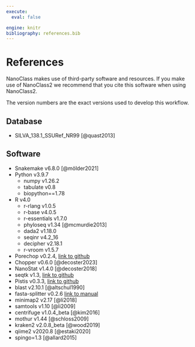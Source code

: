 ---
execute:
  eval: false

engine: knitr
bibliography: references.bib
---

# References

NanoClass makes use of third-party software and resources. If you make use of NanoClass2 we recommend that you cite this software when using NanoClass2.

The version numbers are the exact versions used to develop this workflow.

## Database

-   SILVA_138.1_SSURef_NR99 [@quast2013]

## Software

-   Snakemake v6.8.0 [@mölder2021]
-   Python v3.9.7
    -   numpy v1.26.2
    -   tabulate v0.8
    -   biopython==1.78
-   R v4.0
    -   r-rlang v1.0.5
    -   r-base v4.0.5
    -   r-essentials v1.7.0
    -   phyloseq v1.34 [@mcmurdie2013]
    -   dada2 v1.18.0
    -   seqinr v4.2_16
    -   decipher v2.18.1
    -   r-vroom v1.5.7
-   Porechop v0.2.4, [link to github](https://github.com/rrwick/Porechop)
-   Chopper v0.6.0 [@decoster2023]
-   NanoStat v1.4.0 [@decoster2018]
-   seqtk v1.3, [link to github](https://github.com/lh3/seqtk)
-   Pistis v0.3.3, [link to github](https://github.com/mbhall88/pistis)
-   blast v2.10.1 [@altschul1990]
-   fasta-splitter v0.2.6 [link to manual](https://kirill-kryukov.com/study/tools/fasta-splitter/)
-   minimap2 v2.17 [@li2018]
-   samtools v1.10 [@li2009]
-   centrifuge v1.0.4_beta [@kim2016]
-   mothur v1.44 [@schloss2009]
-   kraken2 v2.0.8_beta [@wood2019]
-   qiime2 v2020.8 [@estaki2020]
-   spingo=1.3 [@allard2015]